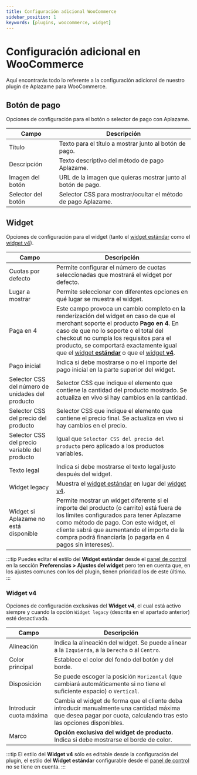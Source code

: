 ```yaml
---
title: Configuración adicional WooCommerce
sidebar_position: 1
keywords: [plugins, woocommerce, widget]
---
```

# Configuración adicional en WooCommerce
Aquí encontrarás todo lo referente a la configuración adicional de nuestro plugin de Aplazame para WooCommerce.

## Botón de pago
Opciones de configuración para el botón o selector de pago con Aplazame.

Campo | Descripción
----- | -----------
Título | Texto para el título a mostrar junto al botón de pago.
Descripción | Texto descriptivo del método de pago Aplazame.
Imagen del botón | URL de la imagen que quieras mostrar junto al botón de pago.
Selector del botón | Selector CSS para mostrar/ocultar el método de pago Aplazame.

## Widget
Opciones de configuración para el widget (tanto el [widget estándar](../../../api/widget/installment-payment#simulación) como el [widget v4](../../../api/widget/widget-v4)).

Campo | Descripción
----- | -----------
Cuotas por defecto | Permite configurar el número de cuotas seleccionadas que mostrará el widget por defecto.
Lugar a mostrar | Permite seleccionar con diferentes opciones en qué lugar se muestra el widget.
Paga en 4 | Este campo provoca un cambio completo en la renderización del widget en caso de que el merchant soporte el producto **Pago en 4**. En caso de que no lo soporte o el total del checkout no cumpla los requisitos para el producto, se comportará exactamente igual que el [widget **estándar**](../../../api/widget/installment-payment#simulación) o que el [widget **v4**](../../../api/widget/widget-v4).
Pago inicial | Indica si debe mostrarse o no el importe del pago inicial en la parte superior del widget.
Selector CSS del número de unidades del producto | Selector CSS que indique el elemento que contiene la cantidad del producto mostrado. Se actualiza en vivo si hay cambios en la cantidad.
Selector CSS del precio del producto | Selector CSS que indique el elemento que contiene el precio final. Se actualiza en vivo si hay cambios en el precio.
Selector CSS del precio variable del producto | Igual que `Selector CSS del precio del producto` pero aplicado a los productos variables.
Texto legal | Indica si debe mostrarse el texto legal justo después del widget.
Widget legacy | Muestra el [widget estándar](../../../api/widget/installment-payment#simulación) en lugar del [widget v4](../../../api/widget/widget-v4).
Widget si Aplazame no está disponible | Permite mostrar un widget diferente si el importe del producto (o carrito) está fuera de los límites configurados para tener Aplazame como método de pago. Con este widget, el cliente sabrá que aumentando el importe de la compra podrá financiarla (o pagarla en 4 pagos sin intereses).
:::tip
  Puedes editar el estilo del **Widget estándar** desde el [panel de control](https://vendors.aplazame.com/) en la sección **Preferencias > Ajustes del widget** pero ten en cuenta que, en los ajustes comunes con los del plugin, tienen prioridad los de este último.
:::

### Widget v4
Opciones de configuración exclusivas del **Widget v4**, el cual está activo siempre y cuando la opción `Widget legacy` (descrita en el apartado anterior) esté desactivada.

Campo | Descripción
----- | -----------
Alineación | Indica la alineación del widget. Se puede alinear a la `Izquierda`, a la `Derecha` o al `Centro`.
Color principal | Establece el color del fondo del botón y del borde.
Disposición | Se puede escoger la posición `Horizontal` (que cambiará automáticamente si no tiene el suficiente espacio) o `Vertical`.
Introducir cuota máxima | Cambia el widget de forma que el cliente deba introducir manualmente una cantidad máxima que desea pagar por cuota, calculando tras esto las opciones disponibles.
Marco | **Opción exclusiva del widget de producto.** Indica si debe mostrarse el borde de color.
:::tip
  El estilo del  **Widget v4** sólo es editable desde la configuración del plugin, el estilo del **Widget estándar** configurable desde el [panel de control](https://vendors.aplazame.com/) no se tiene en cuenta.
:::
